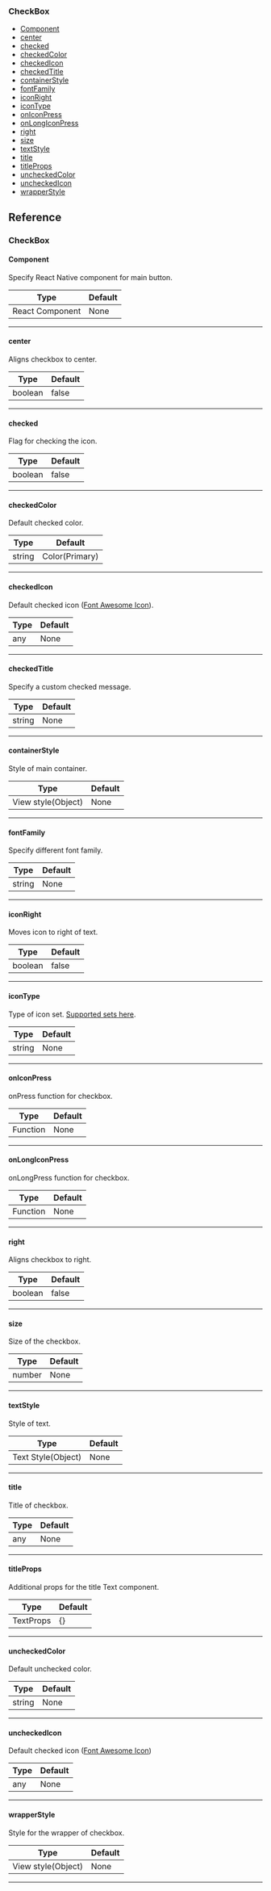 ### CheckBox

- [Component](#component)
- [center](#center)
- [checked](#checked)
- [checkedColor](#checkedcolor)
- [checkedIcon](#checkedicon)
- [checkedTitle](#checkedtitle)
- [containerStyle](#containerstyle)
- [fontFamily](#fontfamily)
- [iconRight](#iconright)
- [iconType](#icontype)
- [onIconPress](#oniconpress)
- [onLongIconPress](#onlongiconpress)
- [right](#right)
- [size](#size)
- [textStyle](#textstyle)
- [title](#title)
- [titleProps](#titleprops)
- [uncheckedColor](#uncheckedcolor)
- [uncheckedIcon](#uncheckedicon)
- [wrapperStyle](#wrapperstyle)

## Reference

### CheckBox

#### Component

Specify React Native component for main button.

| Type            | Default |
| --------------- | ------- |
| React Component | None    |

---

#### center

Aligns checkbox to center.

| Type    | Default |
| ------- | ------- |
| boolean | false   |

---

#### checked

Flag for checking the icon.

| Type    | Default |
| ------- | ------- |
| boolean | false   |

---

#### checkedColor

Default checked color.

| Type   | Default        |
| ------ | -------------- |
| string | Color(Primary) |

---

#### checkedIcon

Default checked icon ([Font Awesome Icon](http://fontawesome.io/icons/)).

| Type | Default |
| ---- | ------- |
| any  | None    |

---

#### checkedTitle

Specify a custom checked message.

| Type   | Default |
| ------ | ------- |
| string | None    |

---

#### containerStyle

Style of main container.

| Type               | Default |
| ------------------ | ------- |
| View style(Object) | None    |

---

#### fontFamily

Specify different font family.

| Type   | Default |
| ------ | ------- |
| string | None    |

---

#### iconRight

Moves icon to right of text.

| Type    | Default |
| ------- | ------- |
| boolean | false   |

---

#### iconType

Type of icon set. [Supported sets here](icon#available-icon-sets).

| Type   | Default |
| ------ | ------- |
| string | None    |

---

#### onIconPress

onPress function for checkbox.

| Type     | Default |
| -------- | ------- |
| Function | None    |

---

#### onLongIconPress

onLongPress function for checkbox.

| Type     | Default |
| -------- | ------- |
| Function | None    |

---

#### right

Aligns checkbox to right.

| Type    | Default |
| ------- | ------- |
| boolean | false   |

---

#### size

Size of the checkbox.

| Type   | Default |
| ------ | ------- |
| number | None    |

---

#### textStyle

Style of text.

| Type               | Default |
| ------------------ | ------- |
| Text Style(Object) | None    |

---

#### title

Title of checkbox.

| Type | Default |
| ---- | ------- |
| any  | None    |

---

#### titleProps

Additional props for the title Text component.

| Type      | Default |
| --------- | ------- |
| TextProps | {}      |

---

#### uncheckedColor

Default unchecked color.

| Type   | Default |
| ------ | ------- |
| string | None    |

---

#### uncheckedIcon

Default checked icon ([Font Awesome Icon](http://fontawesome.io/icons/))

| Type | Default |
| ---- | ------- |
| any  | None    |

---

#### wrapperStyle

Style for the wrapper of checkbox.

| Type               | Default |
| ------------------ | ------- |
| View style(Object) | None    |

---
